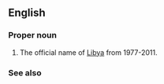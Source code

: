 ==English==

===Proper noun===
{{en-proper noun}}

# The official name of [[Libya]] from 1977-2011.

===See also===
{{pedia}}